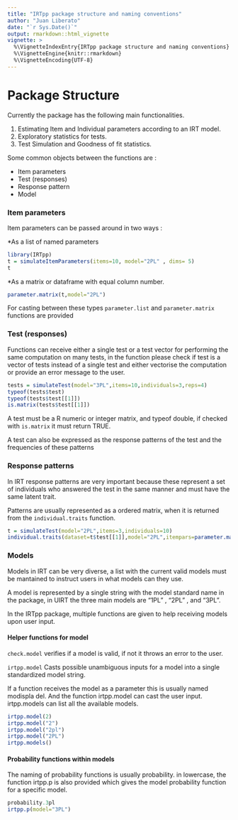```yaml
---
title: "IRTpp package structure and naming conventions"
author: "Juan Liberato"
date: "`r Sys.Date()`"
output: rmarkdown::html_vignette
vignette: >
  %\VignetteIndexEntry{IRTpp package structure and naming conventions}
  %\VignetteEngine{knitr::rmarkdown}
  %\VignetteEncoding{UTF-8}
---
```


Package Structure
==================================
Currently the package has the following main functionalities.

1. Estimating Item and Individual parameters according to an IRT model.
2. Exploratory statistics for tests.
3. Test Simulation and Goodness of fit statistics.

Some common objects between the functions are : 

* Item parameters
* Test (responses)
* Response pattern
* Model

### Item parameters
Item parameters can be passed around in two ways : 

*As a list of named parameters

```r
library(IRTpp) 
t = simulateItemParameters(items=10, model="2PL" , dims= 5)
t
```

*As a matrix or dataframe with equal column number.

```r
parameter.matrix(t,model="2PL")
```

For casting between these types `parameter.list` and `parameter.matrix` functions are provided

### Test (responses)

Functions can receive either a single test or a test vector for performing the same computation on many tests, in the function please check if test is a vector of tests instead of a single test and either vectorise the computation or provide an error message to the user.

```r
tests = simulateTest(model="3PL",items=10,individuals=3,reps=4)
typeof(tests$test)
typeof(tests$test[[1]])
is.matrix(tests$test[[1]])
```

A test must be a R numeric or integer matrix, and typeof double, if checked with `is.matrix` it must return TRUE.

A test can also be expressed as the response patterns of the test and the frequencies of these patterns

### Response patterns

In IRT response patterns are very important because these represent a set of individuals who answered the test in the same manner and must have the same latent trait.

Patterns are usually represented as a ordered matrix, when it is returned from the `individual.traits` function. 

```r
t = simulateTest(model="2PL",items=3,individuals=10)
individual.traits(dataset=t$test[[1]],model="2PL",itempars=parameter.matrix(t$itempars), method="EAP")
```

### Models

Models in IRT can be very diverse, a list with the current valid models must be mantained to instruct users in what models can they use.

A model is represented by a single string with the model standard name in the package, in UIRT the three main models are "1PL" , "2PL" , and "3PL".

In the IRTpp package, multiple functions are given to help receiving models upon user input.

#### Helper functions for model

`check.model` verifies if a model is valid, if not it throws an error to the user.

`irtpp.model` Casts possible unambiguous inputs for a model into a single standardized model string.

If a function receives the model as a parameter this is usually named modispla
del. And the function irtpp.model can cast the user input.
irtpp.models can list all the available models.

```r
irtpp.model(2)
irtpp.model("2")
irtpp.model("2pl")
irtpp.model("2PL")
irtpp.models()
```

#### Probability functions within models

The naming of probability functions is usually probability.<model> in lowercase, the function irtpp.p is also provided which gives the model probability function for a specific model.

```r
probability.3pl
irtpp.p(model="3PL")
```